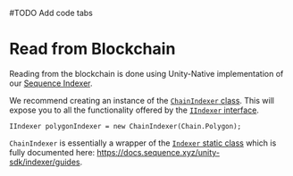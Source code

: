 #TODO Add code tabs

# Read from Blockchain 

Reading from the blockchain is done using Unity-Native implementation of our [Sequence Indexer](/api/indexer).

We recommend creating an instance of the [`ChainIndexer` class](https://github.com/0xsequence/sequence-unity/blob/master/Assets/SequenceSDK/Indexer/ChainIndexer.cs). This will expose you to all the functionality offered by the [`IIndexer` interface](https://github.com/0xsequence/sequence-unity/blob/master/Assets/SequenceSDK/Indexer/IIndexer.cs).

```
IIndexer polygonIndexer = new ChainIndexer(Chain.Polygon);
```

`ChainIndexer` is essentially a wrapper of the [`Indexer` static class](https://github.com/0xsequence/sequence-unity/blob/master/Assets/SequenceSDK/Indexer/Indexer.cs) which is fully documented here: https://docs.sequence.xyz/unity-sdk/indexer/guides.